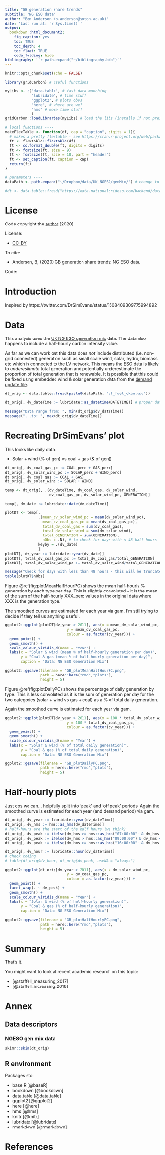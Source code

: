 ```yaml
---
title: "GB generation share trends"
subtitle: "NG ESO data"
author: "Ben Anderson (b.anderson@soton.ac.uk)"
date: 'Last run at: `r Sys.time()`'
output: 
  bookdown::html_document2:
    fig_caption: yes
    toc: TRUE
    toc_depth: 4
    toc_float: TRUE
    code_folding: hide
bibliography: '`r path.expand("~/bibliography.bib")`'
---
```


```r
knitr::opts_chunk$set(echo = FALSE)

library(gridCarbon) # useful functions

myLibs <- c("data.table", # fast data munching
            "lubridate", # time stuff
            "ggplot2", # plots obvs
            "here", # where are we?
            "hms" # more time stuff
            )
gridCarbon::loadLibraries(myLibs) # load the libs (installs if not present)

# local functions ----
makeFlexTable <- function(df, cap = "caption", digits = 1){
  # makes a pretty flextable - see https://cran.r-project.org/web/packages/flextable/index.html
  ft <- flextable::flextable(df)
  ft <- colformat_double(ft, digits = digits)
  ft <- fontsize(ft, size = 9)
  ft <- fontsize(ft, size = 10, part = "header")
  ft <- set_caption(ft, caption = cap)
  return(ft)
}

# parameters ----
dataPath <- path.expand("~/Dropbox/data/UK_NGESO/genMix/") # change to your data loc or for extra points download from https://data.nationalgrideso.com/carbon-intensity1/historic-generation-mix/r/historic_gb_generation_mix#

#dt <- data.table::fread("https://data.nationalgrideso.com/backend/dataset/88313ae5-94e4-4ddc-a790-593554d8c6b9/resource/f93d1835-75bc-43e5-84ad-12472b180a98/download/df_fuel_ckan.csv")
```

# License

Code copyright the [author](https://twitter.com/dataknut) (2020)

License: 
 
 * [CC-BY](https://creativecommons.org/licenses/by/4.0/legalcode)

To cite:

 * Anderson, B, (2020) GB generation share trends: NG ESO data. 

Code:

# Introduction

Inspired by https://twitter.com/DrSimEvans/status/1508409309775994892

# Data

This analysis uses the [UK NG ESO generation mix](https://data.nationalgrideso.com/carbon-intensity1/historic-generation-mix/r/historic_gb_generation_mix) data. The data also happens to include a half-hourly carbon intensity value.

As far as we can work out this data does _not_ include distributed (i.e. non-grid connected) generation such as small scale wind, solar, hydro, biomass etc which is connected to the LV network. This means the ESO data is likely to _underestimate_ total generation and potentially underestimate the proportion of total generation that is renewable. It is possible that this could be fixed using embedded wind & solar generation data from the [demand update file](https://data.nationalgrideso.com/demand/daily-demand-update).

```r
dt_orig <- data.table::fread(paste0(dataPath, "df_fuel_ckan.csv"))

dt_orig[, dv_dateTime := lubridate::as_datetime(DATETIME)] # proper date time

message("Data range from: ", min(dt_orig$dv_dateTime))
message("...to: ", max(dt_orig$dv_dateTime))
```

# Recreating DrSimEvans' plot

This looks like daily data.

 * Solar + wind (% of gen) vs coal + gas (& of gen))

```r
dt_orig[, dv_coal_gas_pc := COAL_perc + GAS_perc]
dt_orig[, dv_solar_wind_pc := SOLAR_perc + WIND_perc]
dt_orig[, dv_coal_gas := COAL + GAS]
dt_orig[, dv_solar_wind := SOLAR + WIND]

temp <- dt_orig[, .(dv_dateTime, dv_coal_gas, dv_solar_wind,
                    dv_coal_gas_pc, dv_solar_wind_pc, GENERATION)]

temp[, dv_date := lubridate::date(dv_dateTime)]

plotDT <- temp[,
               .(mean_dv_solar_wind_pc = mean(dv_solar_wind_pc),
                 mean_dv_coal_gas_pc = mean(dv_coal_gas_pc),
                 total_dv_coal_gas = sum(dv_coal_gas),
                 total_dv_solar_wind = sum(dv_solar_wind),
                 total_GENERATION = sum(GENERATION),
                 nObs = .N), # to check for days with < 48 half hours
               keyby = .(dv_date)
               ]
plotDT[, dv_year := lubridate::year(dv_date)]
plotDT[, total_dv_coal_gas_pc := total_dv_coal_gas/total_GENERATION]
plotDT[, total_dv_solar_wind_pc := total_dv_solar_wind/total_GENERATION]

message("Check for days with less than 48 hours - this will be truncated data")
table(plotDT$nObs)
```

Figure \@ref(fig:plotMeanHalfHourPC) shows the mean half-hourly % generation by each type per day. This is slightly convoluted - it is the mean of the sum of the half-hourly XXX_perc values in the original data where XXX is the generation type.

The smoothed curves are estimated for each year via gam. I'm still trying to decide if they tell us anything useful.

```r
ggplot2::ggplot(plotDT[dv_year > 2011], aes(x = mean_dv_solar_wind_pc, 
                            y = mean_dv_coal_gas_pc,
                            colour = as.factor(dv_year))) +
  geom_point() +
  geom_smooth() +
  scale_colour_viridis_d(name = "Year") +
  labs(x = "Solar & wind (mean % of half-hourly generation per day)",
       y = "Coal & gas (mean % of half-hourly generation per day)",
       caption = "Data: NG ESO Generation Mix")

ggplot2::ggsave(filename = "GB_plotMeanHalfHourPC.png", 
                path = here::here("rmd","plots"),
                height = 5)
```

Figure \@ref(fig:plotDailyPC) shows the percentage of daily generation by type. This is less convoluted as it is the sum of generation per day for the two categories (solar + wind vs gas + coal) as a % of total daily generation.

Again the smoothed curve is estimated for each year via gam. 

```r
ggplot2::ggplot(plotDT[dv_year > 2011], aes(x = 100 * total_dv_solar_wind_pc, 
                            y = 100 * total_dv_coal_gas_pc,
                            colour = as.factor(dv_year))) +
  geom_point() +
  geom_smooth() +
  scale_colour_viridis_d(name = "Year") +
  labs(x = "Solar & wind (% of total daily generation)",
       y = "Coal & gas (% of total daily generation)",
       caption = "Data: NG ESO Generation Mix")

ggplot2::ggsave(filename = "GB_plotDailyPC.png", 
                path = here::here("rmd","plots"),
                height = 5)
```
# Half-hourly plots

Just cos we can... helpfully split into 'peak' and 'off peak' periods. Again the smoothed curve is estimated for each year (and demand period) via gam. 

```r
dt_orig[, dv_year := lubridate::year(dv_dateTime)]
dt_orig[, dv_hms := hms::as_hms(dv_dateTime)]
# half-hours are the start of the half hours (we think)
dt_orig[, dv_peak := ifelse(dv_hms >= hms::as_hms("07:00:00") & dv_hms < hms::as_hms("09:00:00") , "Morning peak", "Night")]
dt_orig[, dv_peak := ifelse(dv_hms > hms::as_hms("09:00:00") & dv_hms < hms::as_hms("16:00:00") , "Daytime", dv_peak)]
dt_orig[, dv_peak := ifelse(dv_hms >= hms::as_hms("16:00:00") & dv_hms < hms::as_hms("21:00:00") , "Evening peak", dv_peak)]

dt_orig[, dv_hour := lubridate::hour(dv_dateTime)]
# check coding
# table(dt_orig$dv_hour, dt_orig$dv_peak, useNA = "always")

ggplot2::ggplot(dt_orig[dv_year > 2011], aes(x = dv_solar_wind_pc, 
                            y = dv_coal_gas_pc,
                            colour = as.factor(dv_year))) +
  geom_point() +
  facet_wrap(. ~ dv_peak) +
  geom_smooth() +
  scale_colour_viridis_d(name = "Year") +
  labs(x = "Solar & wind (% of half-hourly generation)",
       y = "Coal & gas (% of half-hourly generation)",
       caption = "Data: NG ESO Generation Mix")

ggplot2::ggsave(filename = "GB_plotHalfHourlyPC.png", 
                path = here::here("rmd","plots"),
                height = 5)
```

# Summary

That's it. 

You might want to look at recent academic research on this topic:

 * [@staffell_measuring_2017]
 * [@staffell_increasing_2018]

# Annex

## Data descriptors

### NGESO gen mix data

```r
skimr::skim(dt_orig)
```

## R environment

Packages etc:

 * base R [@baseR]
 * bookdown [@bookdown]
 * data.table [@data.table]
 * ggplot2 [@ggplot2]
 * here [@here]
 * hms [@hms]
 * knitr [@knitr]
 * lubridate [@lubridate]
 * rmarkdown [@rmarkdown]

# References
